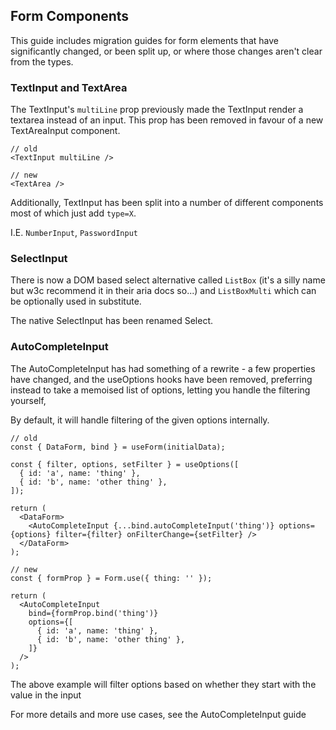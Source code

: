 
<Meta title="Migration Guides/Form Components" />

## Form Components

This guide includes migration guides for form elements that have significantly changed, or been split up, or where those changes aren't clear from the types.

### TextInput and TextArea

The TextInput's `multiLine` prop previously made the TextInput render a textarea instead of an input. This prop has been removed in favour of a new TextAreaInput component.

```tsx
// old
<TextInput multiLine />

// new
<TextArea />
```

Additionally, TextInput has been split into a number of different components most of which just add `type=X`.

I.E. `NumberInput`, `PasswordInput`

### SelectInput

There is now a DOM based select alternative called `ListBox` (it's a silly name but w3c recommend it in their aria docs so...) and `ListBoxMulti` which can be optionally used in substitute.

The native SelectInput has been renamed Select.

### AutoCompleteInput

The AutoCompleteInput has had something of a rewrite - a few properties have changed, and the useOptions hooks have been removed, preferring instead to take a memoised list of options, letting you handle the filtering yourself,

By default, it will handle filtering of the given options internally.

```tsx
// old
const { DataForm, bind } = useForm(initialData);

const { filter, options, setFilter } = useOptions([
  { id: 'a', name: 'thing' },
  { id: 'b', name: 'other thing' },
]);

return (
  <DataForm>
    <AutoCompleteInput {...bind.autoCompleteInput('thing')} options={options} filter={filter} onFilterChange={setFilter} />
  </DataForm>
);
```

```tsx
// new
const { formProp } = Form.use({ thing: '' });

return (
  <AutoCompleteInput
    bind={formProp.bind('thing')}
    options={[
      { id: 'a', name: 'thing' },
      { id: 'b', name: 'other thing' },
    ]}
  />
);
```

The above example will filter options based on whether they start with the value in the input

For more details and more use cases, see the AutoCompleteInput guide
